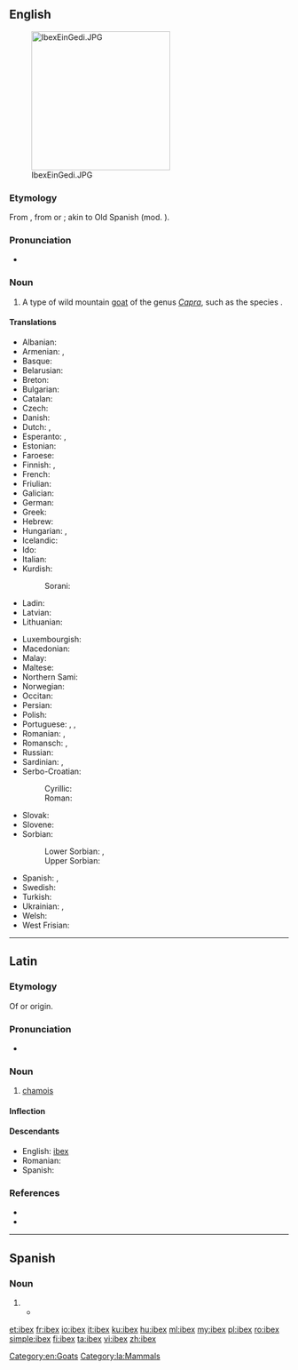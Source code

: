 ==English==
{{wikipedia}}
[[Image:IbexEinGedi.JPG|thumb|right|250px]]

===Etymology===
From {{etyl|la|en}} {{m|la|ībex||chamois}}, from {{der|en|xib}} or {{der|en|xaq}}; akin to Old Spanish {{m|osp||bezerro|bull}} (mod. {{m|osp||becerro|yearling}}).

===Pronunciation===
* {{IPA|/ˈaɪbɛks/|lang=en}}

===Noun===
{{en-noun|ibex|ibexes|ibices}}

# A type of wild mountain [[goat]] of the genus ''[[Capra]]'', such as the species {{taxlink|Capra ibex|species|noshow=1}}.

====Translations====
{{trans-top|type of wild mountain goat}}
* Albanian: {{t|sq|dhia e shkëmbinjve|?}}
* Armenian: {{t|hy|վայրի այծ}}, {{t+|hy|այծքաղ}}
* Basque: {{t|eu|basahuntz}}
* Belarusian: {{t|be|горны альпійскі казел|m}}
* Breton: {{t|br|kragvouc’h an alpoù|?}}
* Bulgarian: {{t|bg|козирог|?}}
* Catalan: {{t|ca|cabra alpina|f}}
* Czech: {{t|cs|kozorožec|m}}
* Danish: {{t|da|stenbuk|c}}
* Dutch: {{t+|nl|steenbok|m}}, {{t|nl|ibex|m}}
* Esperanto: {{t|eo|ibekso}}, {{t|eo|alpa kapro}}
* Estonian: {{t|et|kaljukits}}
* Faroese: {{t|fo|steingeit|f}}
* Finnish: {{t|fi|vuorikauris}}, {{t+|fi|vuohi}}
* French: {{t+|fr|bouquetin|m}}
* Friulian: {{t|fur|stambec|?}}
* Galician: {{t|gl|cabra montesa|f}}
* German: {{t+|de|Steinbock|m}}
* Greek: {{t+|el|αίγαγρος|m}}
* Hebrew: {{t+|he|יעל|m|tr=ya'él}}
* Hungarian: {{t+|hu|kőszáli kecske}}, {{t+|hu|vadkecske}}
* Icelandic: {{t+|is|fjallageit|f}}
* Ido: {{t+|io|sovaja kapro}}
* Italian: {{t+|it|stambecco|m}}
* Kurdish:
*: Sorani: {{t|ku|بزنه‌کێوی}}
* Ladin: {{t|lld|stambech|?}}
* Latvian: {{t|lv|kalnu āzis|?}}
* Lithuanian: {{t|lt|ožiaragis|?}}
{{trans-mid}}
* Luxembourgish: {{t|lb|Steebock|m}}
* Macedonian: {{t|mk|козорог|m}}
* Malay: {{t|ms|kambing gurun}}
* Maltese: {{t|mt|mogħża tal-barr|?}}
* Northern Sami: {{t|se|báktebohkká}}
* Norwegian: {{t|no|steinbukk|?}}
* Occitan: {{t|oc|cabra salvatja|f}}
* Persian: {{t+|fa|پازن|tr=pâzen|sc=fa-Arab}}
* Polish: {{t+|pl|koziorożec|?}}
* Portuguese: {{t|pt|cabra-montês|f}}, {{t|pt|cabra alpina|f}}, {{t|pt|cabra brava|f}}
* Romanian: {{t|ro|capră de stâncă|f}}, {{t+|ro|ibex|m}}
* Romansch: {{t|rm|capricorn|?}}, {{t|rm|stambutg|?}}
* Russian: {{t|ru|го́рный альпи́йский козёл|m}}
* Sardinian: {{t|sc|craba de monti|?}}, {{t|sc|istambeccu|?}}
* Serbo-Croatian:
*: Cyrillic: {{t|sh|козорог|m}}
*: Roman: {{t+|sh|kozorog|m}}
* Slovak: {{t|sk|kozorožec horský|m}}
* Slovene: {{t+|sl|kozorog|m}}
* Sorbian:
*: Lower Sorbian: {{t|dsb|źiwy kózoł|m}}, {{t|dsb|kózyrožk|m}}
*: Upper Sorbian: {{t|hsb|kozoróžk|m}}
* Spanish: {{t+|es|íbice|m}}, {{t|es|ibex|m}}
* Swedish: {{t|sv|alpstenbock|?}}
* Turkish: {{t+|tr|dağ keçisi}}
* Ukrainian: {{t|uk|гiрский альпiйский цап|m}}, {{t|uk|гiрский альпiйский козел|m}}
* Welsh: {{t|cy|alpafr|f}}
* West Frisian: {{t|fy|stienbok|?}}
{{trans-bottom}}

[[Category:en:Goats]]

----

==Latin==

===Etymology===
Of {{etyl|xib|la}} or {{etyl|xaq|la}} origin.

===Pronunciation===
* {{a|Classical}} {{IPA|/ˈiː.beks/|lang=la}}

===Noun===
{{la-noun|ībex||ībicis|m|third}}

# [[chamois]]

====Inflection====
{{la-decl-3rd|ībex}}

====Descendants====
* English: [[#English|ibex]]
* Romanian: {{l|ro|ibex}}
* Spanish: {{l|es|íbice}}

===References===
* {{R:L&S}}
* {{R:Gaffiot}}

[[Category:la:Mammals]]

----

==Spanish==

===Noun===
{{es-noun|m|ibex}}

# {{l|en|ibex}}
#*{{quote-journal|date=November 23, 2015|author=|title=La pelota es de Florentino|work=El País|url=http://deportes.elpais.com/deportes/2015/11/22/actualidad/1448231820_362752.html
|passage=El club se ha quedado sin más mensajes que la purpurina de las listas de ''Forbes'' sobre los clubes más ricos del mundo, los Balones de Oro, la evangelización madridista con puentes en Indonesia o Australia y ese deslumbrante palco de la ''casa blanca'' por el que desfilan políticos y empresarios de todos los '''ibex''' de este mundo. }}

{{catlangcode|es|Goats}}

[[et:ibex]]
[[fr:ibex]]
[[io:ibex]]
[[it:ibex]]
[[ku:ibex]]
[[hu:ibex]]
[[ml:ibex]]
[[my:ibex]]
[[pl:ibex]]
[[ro:ibex]]
[[simple:ibex]]
[[fi:ibex]]
[[ta:ibex]]
[[vi:ibex]]
[[zh:ibex]]